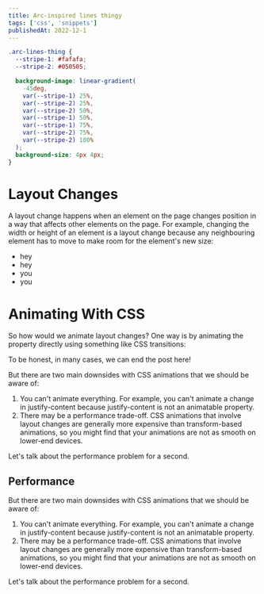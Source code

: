 ```yaml
---
title: Arc-inspired lines thingy
tags: ['css', 'snippets']
publishedAt: 2022-12-1
---
```



<Demo />

```css
.arc-lines-thing {
  --stripe-1: #fafafa;
  --stripe-2: #050505;

  background-image: linear-gradient(
    -45deg,
    var(--stripe-1) 25%,
    var(--stripe-2) 25%,
    var(--stripe-2) 50%,
    var(--stripe-1) 50%,
    var(--stripe-1) 75%,
    var(--stripe-2) 75%,
    var(--stripe-2) 100%
  );
  background-size: 4px 4px;
}
```
 
# Layout Changes

A layout change happens when an element on the page changes position in a way that affects other elements on the page. For example, changing the width or height of an element is a layout change because any neighbouring element has to move to make room for the element's new size:

- hey
- hey
- you
- you

# Animating With CSS

So how would we animate layout changes? One way is by animating the property directly using something like CSS transitions:

To be honest, in many cases, we can end the post here!

But there are two main downsides with CSS animations that we should be aware of:

1. You can't animate everything. For example, you can't animate a change in justify-content because justify-content is not an animatable property.
2. There may be a performance trade-off. CSS animations that involve layout changes are generally more expensive than transform-based animations, so you might find that your animations are not as smooth on lower-end devices.

Let's talk about the performance problem for a second.

## Performance 

But there are two main downsides with CSS animations that we should be aware of:

1. You can't animate everything. For example, you can't animate a change in justify-content because justify-content is not an animatable property.
2. There may be a performance trade-off. CSS animations that involve layout changes are generally more expensive than transform-based animations, so you might find that your animations are not as smooth on lower-end devices.

Let's talk about the performance problem for a second.
